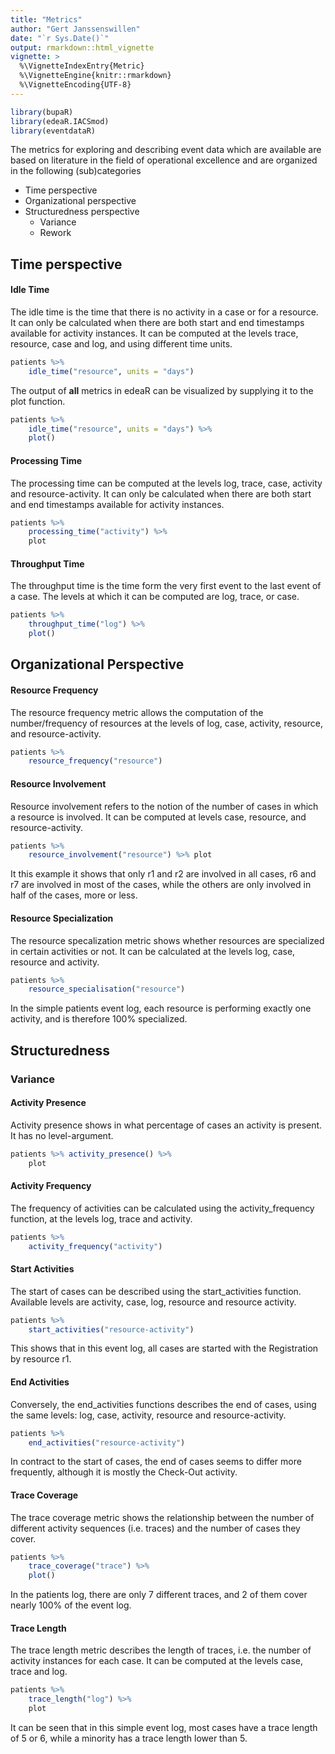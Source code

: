 ```yaml
---
title: "Metrics"
author: "Gert Janssenswillen"
date: "`r Sys.Date()`"
output: rmarkdown::html_vignette
vignette: >
  %\VignetteIndexEntry{Metric}
  %\VignetteEngine{knitr::rmarkdown}
  %\VignetteEncoding{UTF-8}
---
```


```r
library(bupaR)
library(edeaR.IACSmod)
library(eventdataR)

```

The metrics for exploring and describing event data which are available are based on literature in the field of operational excellence and are organized in the following (sub)categories

*	Time perspective
*	Organizational perspective
*	Structuredness perspective
	*	Variance
	*	Rework
	
## Time perspective

#### Idle Time

The idle time is the time that there is no activity in a case or for a resource. It can only be calculated when there are both start and end timestamps available for activity instances. It can be computed at the levels trace, resource, case and log, and using different time units.

```r
patients %>%
	idle_time("resource", units = "days")
```

The output of __all__ metrics in edeaR can be visualized by supplying it to the plot function.

```r
patients %>%
	idle_time("resource", units = "days") %>%
	plot()
```

#### Processing Time

The processing time can be computed at the levels log, trace, case, activity and resource-activity. It can only be calculated when there are both start and end timestamps available for activity instances.

```r
patients %>% 
	processing_time("activity") %>%
	plot
```

#### Throughput Time

The throughput time is the time form the very first event to the last event of a case. The levels at which it can be computed are log, trace, or case.

```r
patients %>%
	throughput_time("log") %>%
	plot()
```


## Organizational Perspective

#### Resource Frequency

The resource frequency metric allows the computation of the number/frequency of resources at the levels of log, case, activity, resource, and resource-activity.

```r
patients %>%
	resource_frequency("resource")
```

#### Resource Involvement

Resource involvement refers to the notion of the number of cases in which a resource is involved. It can be computed at levels case, resource, and resource-activity. 

```r
patients %>%
	resource_involvement("resource") %>% plot
```
It this example it shows that only r1 and r2 are involved in all cases, r6 and r7 are involved in most of the cases, while the others are only involved in half of the cases, more or less.


#### Resource Specialization

The resource specalization metric shows whether resources are specialized in certain activities or not. It can be calculated at the levels log, case, resource and activity.

```r
patients %>%
	resource_specialisation("resource")
```
In the simple patients event log, each resource is performing exactly one activity, and is therefore 100% specialized.

## Structuredness

### Variance

#### Activity Presence

Activity presence shows in what percentage of cases an activity is present. It has no level-argument.

```r
patients %>% activity_presence() %>%
	plot
```


#### Activity Frequency

The frequency of activities can be calculated using the activity_frequency function, at the levels log, trace and activity.

```r
patients %>%
	activity_frequency("activity")
```

#### Start Activities

The start of cases can be described using the start_activities function. Available levels are activity, case, log, resource and resource activity.

```r
patients %>%
	start_activities("resource-activity")
```

This shows that in this event log, all cases are started with the Registration by resource r1.

#### End Activities

Conversely, the end_activities functions describes the end of cases, using the same levels: log, case, activity, resource and resource-activity.

```r
patients %>%
	end_activities("resource-activity")
```
In contract to the start of cases, the end of cases seems to differ more frequently, although it is mostly the Check-Out activity.

#### Trace Coverage

The trace coverage metric shows the relationship between the number of different activity sequences (i.e. traces) and the number of cases they cover.

```r
patients %>%
	trace_coverage("trace") %>%
	plot()
```

In the patients log, there are only 7 different traces, and 2 of them cover nearly 100% of the event log.

#### Trace Length

The trace length metric describes the length of traces, i.e. the number of activity instances for each case. It can be computed at the levels case, trace and log.

```r
patients %>%
	trace_length("log") %>%
	plot
```

It can be seen that in this simple event log, most cases have a trace length of 5 or 6, while a minority has a trace length lower than 5.
